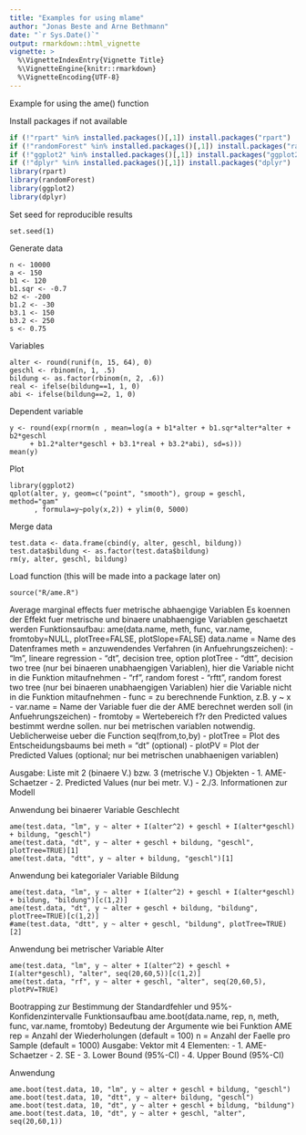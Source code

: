 ```yaml
---
title: "Examples for using mlame"
author: "Jonas Beste and Arne Bethmann"
date: "`r Sys.Date()`"
output: rmarkdown::html_vignette
vignette: >
  %\VignetteIndexEntry{Vignette Title}
  %\VignetteEngine{knitr::rmarkdown}
  %\VignetteEncoding{UTF-8}
---
```


Example for using the ame() function

Install packages if not available
```r
if (!"rpart" %in% installed.packages()[,1]) install.packages("rpart")
if (!"randomForest" %in% installed.packages()[,1]) install.packages("randomForest")
if (!"ggplot2" %in% installed.packages()[,1]) install.packages("ggplot2")
if (!"dplyr" %in% installed.packages()[,1]) install.packages("dplyr")
library(rpart)
library(randomForest)
library(ggplot2)
library(dplyr)
```

Set seed for reproducible results
```
set.seed(1)
```

Generate data
```
n <- 10000
a <- 150
b1 <- 120
b1.sqr <- -0.7
b2 <- -200
b1.2 <- -30
b3.1 <- 150
b3.2 <- 250
s <- 0.75
```

Variables
```
alter <- round(runif(n, 15, 64), 0)
geschl <- rbinom(n, 1, .5)
bildung <- as.factor(rbinom(n, 2, .6))
real <- ifelse(bildung==1, 1, 0)
abi <- ifelse(bildung==2, 1, 0)
```

Dependent variable
```
y <- round(exp(rnorm(n , mean=log(a + b1*alter + b1.sqr*alter*alter + b2*geschl
     + b1.2*alter*geschl + b3.1*real + b3.2*abi), sd=s)))
mean(y)
```

Plot
```
library(ggplot2)
qplot(alter, y, geom=c("point", "smooth"), group = geschl, method="gam"
      , formula=y~poly(x,2)) + ylim(0, 5000)
```

Merge data
```
test.data <- data.frame(cbind(y, alter, geschl, bildung))
test.data$bildung <- as.factor(test.data$bildung)
rm(y, alter, geschl, bildung)
```

 Load function (this will be made into a package later on)
```
source("R/ame.R")
```

Average marginal effects fuer metrische abhaengige Variablen
Es koennen der Effekt fuer metrische und binaere unabhaengige Variablen geschaetzt werden
Funktionsaufbau:
ame(data.name, meth, func, var.name, fromtoby=NULL, plotTree=FALSE, plotSlope=FALSE)
data.name = Name des Datenframes
meth = anzuwendendes Verfahren (in Anfuehrungszeichen):
- "lm", lineare regression
- "dt", decision tree, option plotTree
- "dtt", decision two tree (nur bei binaeren unabhaengigen Variablen),
hier die Variable nicht in die Funktion mitaufnehmen
- "rf", random forest
- "rftt", random forest two tree (nur bei binaeren unabhaengigen Variablen)
 hier die Variable nicht in die Funktion mitaufnehmen
- func = zu berechnende Funktion, z.B. y ~ x
- var.name = Name der Variable fuer die der AME berechnet werden soll (in Anfuehrungszeichen)
- fromtoby = Wertebereich f?r den Predicted values bestimmt werdne sollen.
nur bei metrischen variablen notwendig. Ueblicherweise ueber die Function seq(from,to,by)
- plotTree = Plot des Entscheidungsbaums bei meth = "dt" (optional)
- plotPV = Plot der Predicted Values (optional; nur bei metrischen unabhaenigen variablen)

Ausgabe: Liste mit 2 (binaere V.) bzw. 3 (metrische V.) Objekten
  - 1. AME-Schaetzer
  - 2. Predicted Values (nur bei metr. V.)
  - 2./3. Informationen zur Modell

Anwendung bei binaerer Variable Geschlecht
```
ame(test.data, "lm", y ~ alter + I(alter^2) + geschl + I(alter*geschl) + bildung, "geschl")
ame(test.data, "dt", y ~ alter + geschl + bildung, "geschl", plotTree=TRUE)[1]
ame(test.data, "dtt", y ~ alter + bildung, "geschl")[1]
```

Anwendung bei kategorialer Variable Bildung
```
ame(test.data, "lm", y ~ alter + I(alter^2) + geschl + I(alter*geschl) + bildung, "bildung")[c(1,2)]
ame(test.data, "dt", y ~ alter + geschl + bildung, "bildung", plotTree=TRUE)[c(1,2)]
#ame(test.data, "dtt", y ~ alter + geschl, "bildung", plotTree=TRUE)[2]
```

Anwendung bei metrischer Variable Alter
```
ame(test.data, "lm", y ~ alter + I(alter^2) + geschl + I(alter*geschl), "alter", seq(20,60,5))[c(1,2)]
ame(test.data, "rf", y ~ alter + geschl, "alter", seq(20,60,5), plotPV=TRUE)
```

Bootrapping zur Bestimmung  der Standardfehler und 95%-Konfidenzintervalle
Funktionsaufbau
ame.boot(data.name, rep, n, meth, func, var.name, fromtoby)
 Bedeutung der Argumente wie bei Funktion AME
 rep = Anzahl der Wiederholungen (default = 100)
 n = Anzahl der Faelle pro Sample (default = 1000)
 Ausgabe: Vektor mit 4 Elementen:
  - 1. AME-Schaetzer
  - 2. SE
  - 3. Lower Bound (95%-CI)
  - 4. Upper Bound (95%-CI)

 Anwendung
```
ame.boot(test.data, 10, "lm", y ~ alter + geschl + bildung, "geschl")
ame.boot(test.data, 10, "dtt", y ~ alter+ bildung, "geschl")
ame.boot(test.data, 10, "dt", y ~ alter + geschl + bildung, "bildung")
ame.boot(test.data, 10, "dt", y ~ alter + geschl, "alter", seq(20,60,1))
```
